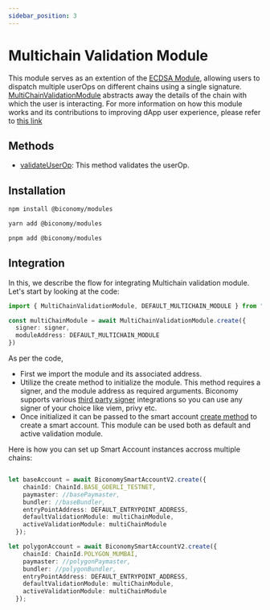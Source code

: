 ```yaml
---
sidebar_position: 3
---
```

# Multichain Validation Module

This module serves as an extention of the [ECDSA Module](/Modules/ecdsa), allowing users to dispatch multiple userOps on different chains using a single signature.
[MultiChainValidationModule](https://github.com/bcnmy/scw-contracts/blob/main/contracts/smart-account/modules/MultichainECDSAValidator.sol) abstracts away the details of the chain with which the user is interacting.
For more information on how this module works and its contributions to improving dApp user experience, please refer to [this link](https://www.biconomy.io/post/multchain-validation-smart-account-module)

## Methods
- [validateUserOp](https://github.com/bcnmy/scw-contracts/blob/b5be5399ef0e411b62b4342e12a15e34c35bb83c/contracts/smart-account/modules/MultichainECDSAValidator.sol#L35C14-L35C28): This method validates the userOp.
## Installation


<Tabs>
<TabItem value="js" label="npm">

```bash
npm install @biconomy/modules 
```

</TabItem>
<TabItem value="py" label="yarn">

```bash
yarn add @biconomy/modules 
```

</TabItem>
<TabItem value="java" label="pnpm">

```bash
pnpm add @biconomy/modules 
```

</TabItem>
</Tabs>

## Integration 
In this, we describe the flow for integrating Multichain validation module. Let's start by looking at the code:

```typescript
import { MultiChainValidationModule, DEFAULT_MULTICHAIN_MODULE } from "@biconomy/modules";

const multiChainModule = await MultiChainValidationModule.create({
  signer: signer,
  moduleAddress: DEFAULT_MULTICHAIN_MODULE
})
```
As per the code, 
- First we import the module and its associated address.
- Utilize the create method to initialize the module. This method requires a signer, and the module address as required arguments.
Biconomy supports various [third party signer](/Account/signers/description) integrations so you can use any signer of your choice like viem, privy etc.
- Once initialized it can be passed to the smart account [create method](/Account/methods/create) to create a smart account. 
This module can be used both as default and active validation module.

Here is how you can set up Smart Account instances accross multiple chains: 

```ts

let baseAccount = await BiconomySmartAccountV2.create({
    chainId: ChainId.BASE_GOERLI_TESTNET,
    paymaster: //basePaymaster, 
    bundler: //baseBundler, 
    entryPointAddress: DEFAULT_ENTRYPOINT_ADDRESS,
    defaultValidationModule: multiChainModule,
    activeValidationModule: multiChainModule
  });

let polygonAccount = await BiconomySmartAccountV2.create({
    chainId: ChainId.POLYGON_MUMBAI,
    paymaster: //polygonPaymaster, 
    bundler: //polygonBundler, 
    entryPointAddress: DEFAULT_ENTRYPOINT_ADDRESS,
    defaultValidationModule: multiChainModule,
    activeValidationModule: multiChainModule
  }); 

```